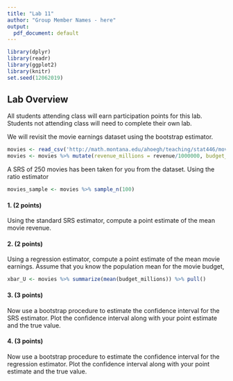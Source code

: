 ```yaml
---
title: "Lab 11"
author: "Group Member Names - here"
output:
  pdf_document: default
---
```


```r
library(dplyr)
library(readr)
library(ggplot2)
library(knitr)
set.seed(12062019)
```


## Lab Overview
All students attending class will earn participation points for this lab. Students not attending class will need to complete their own lab.

We will revisit the movie earnings dataset using the bootstrap estimator.


```r
movies <- read_csv('http://math.montana.edu/ahoegh/teaching/stat446/movies_earnings.csv')
movies <- movies %>% mutate(revenue_millions = revenue/1000000, budget_millions = budget / 1000000)
```

A SRS of 250 movies has been taken for you from the dataset. Using the ratio estimator 

```r
movies_sample <- movies %>% sample_n(100)
```


#### 1. (2 points)
Using the standard SRS estimator, compute a point estimate of the mean movie revenue.


#### 2. (2 points)
Using a regression estimator, compute a point estimate of the mean movie earnings. Assume that you know the population mean for the movie budget,
```r
xbar_U <- movies %>% summarize(mean(budget_millions)) %>% pull() 
```


#### 3. (3 points)
Now use a bootstrap procedure to estimate the confidence interval for the SRS estimator. Plot the confidence interval along with your point estimate and the true value.



#### 4. (3 points)
Now use a bootstrap procedure to estimate the confidence interval for the regression estimator. Plot the confidence interval along with your point estimate and the true value.


